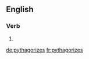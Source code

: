==English==

===Verb===
{{head|en}}

# {{en-third-person singular of|pythagorize}}

[[de:pythagorizes]]
[[fr:pythagorizes]]